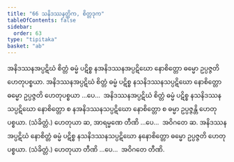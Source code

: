 ```yaml
---
title: "66 သနိဒဿနတ္တိက, စိတ္တဒုက"
tableOfContents: false
sidebar:
  order: 63
type: "tipitaka"
basket: "ab"
---
```



<DynamicBreadcrumb />

<Division number="112">

<Paragraph number="273">
အနိဒဿနအပ္ပဋိဃံ စိတ္တံ ဓမ္မံ ပဋိစ္စ နအနိဒဿနအပ္ပဋိဃော နောစိတ္တော ဓမ္မော ဥပ္ပဇ္ဇတိ ဟေတုပစ္စယာ. အနိဒဿနအပ္ပဋိဃံ စိတ္တံ ဓမ္မံ ပဋိစ္စ နသနိဒဿနသပ္ပဋိဃော နောစိတ္တော ဓမ္မော ဥပ္ပဇ္ဇတိ ဟေတုပစ္စယာ …ပေ…  အနိဒဿနအပ္ပဋိဃံ စိတ္တံ ဓမ္မံ ပဋိစ္စ နသနိဒဿနသပ္ပဋိဃော နောစိတ္တော စ နအနိဒဿနသပ္ပဋိဃော နောစိတ္တော စ ဓမ္မာ ဥပ္ပဇ္ဇန္တိ ဟေတုပစ္စယာ. (သံခိတ္တံ.) ဟေတုယာ ဆ, အာရမ္မဏေ တီဏိ …ပေ…  အဝိဂတေ ဆ.
</Paragraph>

<Paragraph number="274">
အနိဒဿနအပ္ပဋိဃံ နောစိတ္တံ ဓမ္မံ ပဋိစ္စ နသနိဒဿနသပ္ပဋိဃော နနောစိတ္တော ဓမ္မော ဥပ္ပဇ္ဇတိ ဟေတုပစ္စယာ. (သံခိတ္တံ.) ဟေတုယာ တီဏိ …ပေ…  အဝိဂတေ တီဏိ.
</Paragraph>
</Division>
